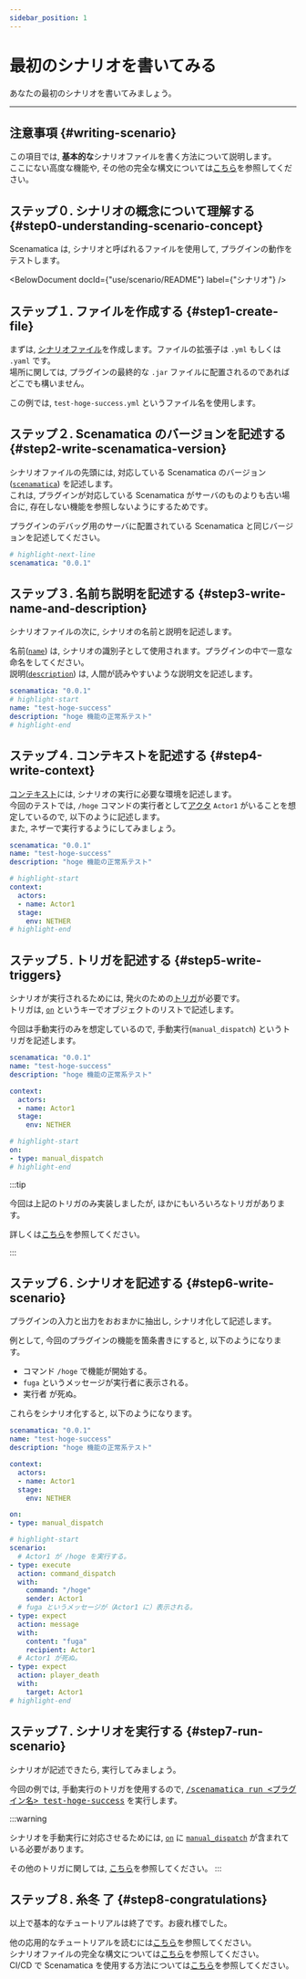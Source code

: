 ```yaml
---
sidebar_position: 1
---
```



# 最初のシナリオを書いてみる

あなたの最初のシナリオを書いてみましょう。

---

## 注意事項 {#writing-scenario}

この項目では, **基本的な**シナリオファイルを書く方法について説明します。  
ここにない高度な機能や, その他の完全な構文については[こちら](/docs/use/scenario/scenario-file)を参照してください。

## ステップ０. シナリオの概念について理解する {#step0-understanding-scenario-concept}
Scenamatica は, シナリオと呼ばれるファイルを使用して, プラグインの動作をテストします。

<BelowDocument docId={"use/scenario/README"}
               label={"シナリオ"}
/>


## ステップ１. ファイルを作成する {#step1-create-file}

まずは, [シナリオファイル](/docs/use/scenario/scenario-file)を作成します。ファイルの拡張子は `.yml` もしくは `.yaml` です。  
場所に関しては, プラグインの最終的な `.jar` ファイルに配置されるのであればどこでも構いません。

この例では,  `test-hoge-success.yml` というファイル名を使用します。

## ステップ２. Scenamatica のバージョンを記述する {#step2-write-scenamatica-version}

シナリオファイルの先頭には, 対応している Scenamatica のバージョン\([`scenamatica`](/references/types/#apex-scenamatica)) を記述します。  
これは, プラグインが対応している Scenamatica がサーバのものよりも古い場合に, 存在しない機能を参照しないようにするためです。

プラグインのデバッグ用のサーバに配置されている Scenamatica と同じバージョンを記述してください。

```yml
# highlight-next-line
scenamatica: "0.0.1"
```

## ステップ３. 名前ち説明を記述する {#step3-write-name-and-description}

シナリオファイルの次に, シナリオの名前と説明を記述します。

名前\([`name`](/references/types/#apex-name)) は, シナリオの識別子として使用されます。プラグインの中で一意な命名をしてください。  
説明\([`description`](/references/types/#scenario-file)) は, 人間が読みやすいような説明文を記述します。

```yaml title="test-hoge-success.yml" showLineNumbers
scenamatica: "0.0.1"
# highlight-start
name: "test-hoge-success"
description: "hoge 機能の正常系テスト"
# highlight-end
```

## ステップ４. コンテキストを記述する {#step4-write-context}

[コンテキスト](/docs/use/scenario/elements#context)には, シナリオの実行に必要な環境を記述します。  
今回のテストでは, `/hoge` コマンドの実行者として[アクタ](/docs/use/scenario/elements#actor) `Actor1` がいることを想定しているので, 以下のように記述します。  
また, ネザーで実行するようにしてみましょう。

```yaml title="test-hoge-success.yml" showLineNumbers
scenamatica: "0.0.1"
name: "test-hoge-success"
description: "hoge 機能の正常系テスト"

# highlight-start
context:
  actors:
  - name: Actor1
  stage:
    env: NETHER
# highlight-end
```

## ステップ５. トリガを記述する {#step5-write-triggers}

シナリオが実行されるためには, 発火のための[トリガ](/docs/use/scenario/trigger)が必要です。  
トリガは,  [`on`](/references/types/#apex-on) というキーでオブジェクトのリストで記述します。

今回は手動実行のみを想定しているので,  手動実行(`manual_dispatch`) というトリガを記述します。

```yaml title="test-hoge-success.yml" showLineNumbers
scenamatica: "0.0.1"
name: "test-hoge-success"
description: "hoge 機能の正常系テスト"

context:
  actors:
  - name: Actor1
  stage:
    env: NETHER

# highlight-start
on:
- type: manual_dispatch
# highlight-end
```

:::tip

今回は上記のトリガのみ実装しましたが, ほかにもいろいろなトリガがあります。

詳しくは[こちら](/docs/use/scenario/trigger)を参照してください。

:::

## ステップ６. シナリオを記述する {#step6-write-scenario}

プラグインの入力と出力をおおまかに抽出し, シナリオ化して記述します。

例として, 今回のプラグインの機能を箇条書きにすると, 以下のようになります。

+ コマンド `/hoge` で機能が開始する。
+ `fuga` というメッセージが実行者に表示される。
+ 実行者 が死ぬ。

これらをシナリオ化すると, 以下のようになります。

```yaml title="test-hoge-success.yml" showLineNumbers
scenamatica: "0.0.1"
name: "test-hoge-success"
description: "hoge 機能の正常系テスト"

context:
  actors:
  - name: Actor1
  stage:
    env: NETHER

on:
- type: manual_dispatch

# highlight-start
scenario:
  # Actor1 が /hoge を実行する。
- type: execute
  action: command_dispatch
  with:
    command: "/hoge"
    sender: Actor1
  # fuga というメッセージが（Actor1 に）表示される。
- type: expect
  action: message
  with:
    content: "fuga"
    recipient: Actor1
  # Actor1 が死ぬ。
- type: expect
  action: player_death
  with:
    target: Actor1
# highlight-end
```

## ステップ７. シナリオを実行する {#step7-run-scenario}

シナリオが記述できたら, 実行してみましょう。

今回の例では, 手動実行のトリガを使用するので,  <kbd>[/scenamatica run \<プラグイン名> test-hoge-success](/docs/use/commands/scenario#start)</kbd> を実行します。

:::warning

シナリオを手動実行に対応させるためには,  [`on`](/references/types/#apex-on)
に [`manual_dispatch`](/docs/use/scenario/trigger#triggers-manual-dispatch) が含まれている必要があります。

その他のトリガに関しては, [こちら](/docs/use/scenario/trigger)を参照してください。
:::

## ステップ８. 糸冬 了 {#step8-congratulations}
  
以上で基本的なチュートリアルは終了です。お疲れ様でした。

他の応用的なチュートリアルを読むには[こちら](/docs/getting-started/tutorials)を参照してください。  
シナリオファイルの完全な構文については[こちら](/docs/use/scenario/scenario-file)を参照してください。  
CI/CD で Scenamatica を使用する方法については[こちら](/docs/use/integration/ci-cd)を参照してください。
